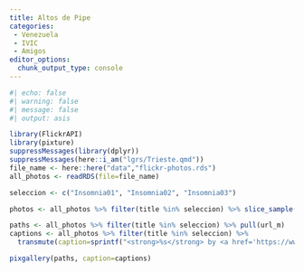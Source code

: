 ```yaml
---
title: Altos de Pipe
categories:
 - Venezuela
 - IVIC
 - Amigos
editor_options: 
  chunk_output_type: console
---
```



```r
#| echo: false
#| warning: false
#| message: false
#| output: asis

library(FlickrAPI)
library(pixture)
suppressMessages(library(dplyr))
suppressMessages(here::i_am("lgrs/Trieste.qmd"))
file_name <- here::here("data","flickr-photos.rds")
all_photos <- readRDS(file=file_name)

seleccion <- c("Insomnia01", "Insomnia02", "Insomnia03")

photos <- all_photos %>% filter(title %in% seleccion) %>% slice_sample()

paths <- all_photos %>% filter(title %in% seleccion) %>% pull(url_m)
captions <- all_photos %>% filter(title %in% seleccion) %>% 
  transmute(caption=sprintf("<strong>%s</strong> by <a href='https://www.flickr.com/photos/jferrer/%s' target='flickr'>JR Ferrer Paris @ flickr</a>",title,id)) %>% pull()

pixgallery(paths, caption=captions)
```